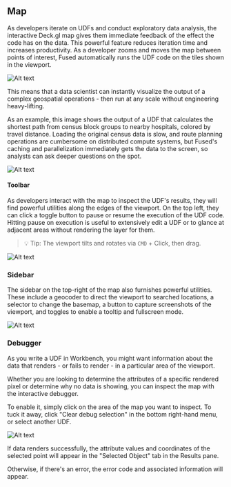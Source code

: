 
## Map

As developers iterate on UDFs and conduct exploratory data analysis, the interactive Deck.gl map gives them immediate feedback of the effect the code has on the data. This powerful feature reduces iteration time and increases productivity. As a developer zooms and moves the map between points of interest, Fused automatically runs the UDF code on the tiles shown in the viewport.

![Alt text](https://fused-magic.s3.us-west-2.amazonaws.com/docs_assets/gifs/viewport_sf.gif)

This means that a data scientist can instantly visualize the output of a complex geospatial operations - then run at any scale without engineering heavy-lifting.

As an example, this image shows the output of a UDF that calculates the shortest path from census block groups to nearby hospitals, colored by travel distance. Loading the original census data is slow, and route planning operations are cumbersome on distributed compute systems, but Fused's caching and parallelization immediately gets the data to the screen, so analysts can ask deeper questions on the spot.

![Alt text](https://fused-magic.s3.us-west-2.amazonaws.com/docs_assets/gabe_sf_route.png)

#### Toolbar

As developers interact with the map to inspect the UDF's results, they will find powerful utilities along the edges of the viewport. On the top left, they can click a toggle button to pause or resume the execution of the UDF code. Hitting pause on execution is useful to extensively edit a UDF or to glance at adjacent areas without rendering the layer for them.

> 💡 Tip: The viewport tilts and rotates via `CMD` + Click, then drag.

![Alt text](https://fused-magic.s3.us-west-2.amazonaws.com/docs_assets/map_toolbar.png)

### Sidebar

The sidebar on the top-right of the map also furnishes powerful utilities. These include a geocoder to direct the viewport to searched locations, a selector to change the basemap, a button to capture screenshots of the viewport, and toggles to enable a tooltip and fullscreen mode.

![Alt text](https://fused-magic.s3.us-west-2.amazonaws.com/docs_assets/gifs/map_toolbar_v7.gif)

### Debugger

As you write a UDF in Workbench, you might want information about the data that renders - or fails to render - in a particular area of the viewport.

Whether you are looking to determine the attributes of a specific rendered pixel or determine why no data is showing, you can inspect the map with the interactive debugger.

To enable it, simply click on the area of the map you want to inspect. To tuck it away, click "Clear debug selection" in the bottom right-hand menu, or select another UDF.


![Alt text](https://fused-magic.s3.us-west-2.amazonaws.com/docs_assets/gifs/viewport_debugger.gif)

If data renders successfully, the attribute values and coordinates of the selected point will appear in the "Selected Object" tab in the Results pane.

Otherwise, if there's an error, the error code and associated information will appear.

